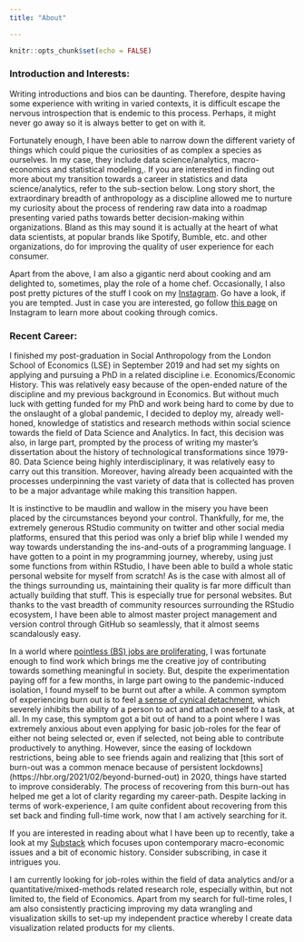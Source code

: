 ```yaml
---
title: "About"

---
```


```r
knitr::opts_chunk$set(echo = FALSE)
```




### Introduction and Interests: 

Writing introductions and bios can be daunting. Therefore, despite having some experience with writing in varied contexts, it is difficult escape the nervous introspection that is endemic to this process. Perhaps, it might never go away so it is always better to get on with it. 


Fortunately enough, I have been able to narrow down the different variety of things which could pique the curiosities of as complex a species as ourselves. In my case, they include data science/analytics, macro-economics and statistical modeling,. If you are interested in finding out more about my transition towards a career in statistics and data science/analytics, refer to the sub-section below. Long story short, the extraordinary breadth of anthropology as a discipline allowed me to nurture my curiosity about the process of rendering raw data into a roadmap presenting varied paths towards better decision-making within organizations. Bland as this may sound it is actually at the heart of what data scientists, at popular brands like Spotify, Bumble, etc. and other organizations, do for improving the quality of user experience for each consumer. 


Apart from the above, I am also a gigantic nerd about cooking and am delighted to, sometimes, play the role of a home chef. Occasionally, I also post pretty pictures of the stuff I cook on my [Instagram](https://www.instagram.com/hitesh_fulwani08/). Go have a look, if you are tempted. Just in case you are interested, go follow [this page](https://www.instagram.com/_masalalab/) on Instagram to learn more about cooking through comics. 






### Recent Career:

I finished my post-graduation in Social Anthropology from the London School of Economics (LSE) in September 2019 and had set my sights on applying and pursuing a PhD in a related discipline i.e. Economics/Economic History. This was relatively easy because of the open-ended nature of the discipline and my previous background in Economics. But without much luck with getting funded for my PhD and work being hard to come by due to the onslaught of a global pandemic, I decided to deploy my, already well-honed, knowledge of statistics and research methods within social science towards the field of Data Science and Analytics. In fact, this decision was also, in large part, prompted by the process of writing my master's dissertation about the history of technological transformations since 1979-80. Data Science being highly interdisciplinary, it was relatively easy to carry out this transition. Moreover, having already been acquainted with the processes underpinning the vast variety of data that is collected has proven to be a major advantage while making this transition happen.



It is instinctive to be maudlin and wallow in the misery you have been placed by the circumstances beyond your control. Thankfully, for me, the extremely generous RStudio community on twitter and other social media platforms, ensured that this period was only a brief blip while I wended my way towards understanding the ins-and-outs of a programming language. I have gotten to a point in my programming journey, whereby, using just some functions from within RStudio, I have been able to build a whole static personal website for myself from scratch! As is the case with almost all of the things surrounding us, maintaining their quality is far more difficult than actually building that stuff. This is especially true for personal websites. But thanks to the vast breadth of community resources surrounding the RStudio ecosystem, I have been able to almost master project management and version control through GitHub so seamlessly, that it almost seems scandalously easy.  


In a world where [pointless (BS) jobs are proliferating]("https://www.vox.com/2018/5/8/17308744/bullshit-jobs-book-david-graeber-occupy-wall-street-karl-marx"), I was fortunate enough to find work which brings me the creative joy of contributing towards something meaningful in society. But, despite the experimentation paying off for a few months, in large part owing to the pandemic-induced isolation, I found myself to be burnt out after a while. A common symptom of experiencing burn out is to feel [a sense of cynical detachment](https://hbr.org/2021/04/your-burnout-is-unique-your-recovery-will-be-to), which severely inhibits the ability of a person to act and attach oneself to a task, at all. In my case, this symptom got a bit out of hand to a point where I was extremely anxious about even applying for basic job-roles for the fear of either not being selected or, even if selected, not being able to contribute productively to anything. However, since the easing of lockdown restrictions, being able to see friends again and realizing that [this sort of burn-out was a common menace because of persistent lockdowns] (https://hbr.org/2021/02/beyond-burned-out) in 2020, things have started to improve considerably. The process of recovering from this burn-out has helped me get a lot of clarity regarding my career-path. Despite lacking in terms of work-experience, I am quite confident about recovering from this set back and finding full-time work, now that I am actively searching for it.


If you are interested in reading about what I have been up to recently, take a look at my [Substack](https://hiteshfulwani.substack.com/) which focuses upon contemporary macro-economic issues and  a bit of economic history. Consider subscribing, in case it intrigues you. 


I am currently looking for job-roles within the field of data analytics and/or a quantitative/mixed-methods related research role, especially within, but not limited to, the field of Economics. Apart from my search for full-time roles, I am also consistently practicing improving my data wrangling and visualization skills to set-up my independent practice whereby I create data visualization related products for my clients.



 










